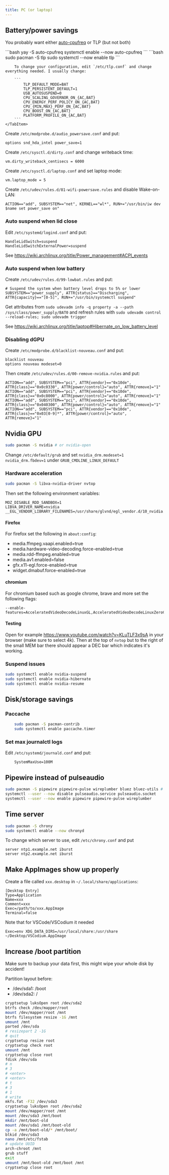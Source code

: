 ```yaml
---
title: PC (or laptop)
---
```


## Battery/power savings

You probably want either [auto-cpufreq](https://github.com/AdnanHodzic/auto-cpufreq) or TLP (but not both)

<Tabs>
	<TabItem label="auto-cpufreq">
		```bash
		yay -S auto-cpufreq
		systemctl enable --now auto-cpufreq 
		```
	</TabItem>
	<TabItem label="tlp">
		```bash
		sudo pacman -S tlp
		sudo systemctl --now enable tlp
		```

		To change your configuration, edit `/etc/tlp.conf` and change everything needed. I usually change:

		```
			TLP_DEFAULT_MODE=BAT
			TLP_PERSISTENT_DEFAULT=1
			USB_AUTOSUSPEND=0
			CPU_SCALING_GOVERNOR_ON_{AC,BAT}
			CPU_ENERGY_PERF_POLICY_ON_{AC,BAT}
			CPU_{MIN,MAX}_PERF_ON_{AC,BAT}
			CPU_BOOST_ON_{AC,BAT}
			PLATFORM_PROFILE_ON_{AC,BAT}
		```
	</TabItem>
</Tabs>

Create `/etc/modprobe.d/audio_powersave.conf` and put:
```
options snd_hda_intel power_save=1
```

Create `/etc/sysctl.d/dirty.conf` and change writeback time:
```
vm.dirty_writeback_centisecs = 6000
```

Create `/etc/sysctl.d/laptop.conf` and set laptop mode:
```
vm.laptop_mode = 5
```

Create `/etc/udev/rules.d/81-wifi-powersave.rules` and disable Wake-on-LAN:
```
ACTION=="add", SUBSYSTEM=="net", KERNEL=="wl*", RUN+="/usr/bin/iw dev $name set power_save on"
```

### Auto suspend when lid close
Edit `/etc/systemd/logind.conf` and put:
```
HandleLidSwitch=suspend
HandleLidSwitchExternalPower=suspend
```

See https://wiki.archlinux.org/title/Power_management#ACPI_events

### Auto suspend when low battery
Create `/etc/udev/rules.d/99-lowbat.rules` and put:
```
# Suspend the system when battery level drops to 5% or lower
SUBSYSTEM=="power_supply", ATTR{status}=="Discharging", ATTR{capacity}=="[0-5]", RUN+="/usr/bin/systemctl suspend"
```

Get attributes from `sudo udevadm info -q property -a --path /sys/class/power_supply/BAT0` and refresh rules with `sudo udevadm control --reload-rules; sudo udevadm trigger`

See https://wiki.archlinux.org/title/laptop#Hibernate_on_low_battery_level

### Disabling dGPU
Create `/etc/modprobe.d/blacklist-nouveau.conf` and put:
```
blacklist nouveau
options nouveau modeset=0
```

Then create `/etc/udev/rules.d/00-remove-nvidia.rules` and put:
```
ACTION=="add", SUBSYSTEM=="pci", ATTR{vendor}=="0x10de", ATTR{class}=="0x0c0330", ATTR{power/control}="auto", ATTR{remove}="1"
ACTION=="add", SUBSYSTEM=="pci", ATTR{vendor}=="0x10de", ATTR{class}=="0x0c8000", ATTR{power/control}="auto", ATTR{remove}="1"
ACTION=="add", SUBSYSTEM=="pci", ATTR{vendor}=="0x10de", ATTR{class}=="0x040300", ATTR{power/control}="auto", ATTR{remove}="1"
ACTION=="add", SUBSYSTEM=="pci", ATTR{vendor}=="0x10de", ATTR{class}=="0x03[0-9]*", ATTR{power/control}="auto", ATTR{remove}="1"
```

## Nvidia GPU

```bash
sudo pacman -S nvidia # or nvidia-open
```

Change `/etc/default/grub` and set `nvidia_drm.modeset=1 nvidia_drm.fbdev=1` under `GRUB_CMDLINE_LINUX_DEFAULT`

### Hardware acceleration
```bash
sudo pacman -S libva-nvidia-driver nvtop
```

Then set the following environment variables:
```
MOZ_DISABLE_RDD_SANDBOX=1
LIBVA_DRIVER_NAME=nvidia
__EGL_VENDOR_LIBRARY_FILENAMES=/usr/share/glvnd/egl_vendor.d/10_nvidia.json
```

#### Firefox
For firefox set the following in `about:config`:
- media.ffmpeg.vaapi.enabled=true
- media.hardware-video-decoding.force-enabled=true
- media.rdd-ffmpeg.enabled=true
- media.av1.enabled=false
- gfx.x11-egl.force-enabled=true
- widget.dmabuf.force-enabled=true

#### chromium
For chromium based such as google chrome, brave and more set the following flags:
```
--enable-features=AcceleratedVideoDecodeLinuxGL,AcceleratedVideoDecodeLinuxZeroCopyGL,VaapiOnNvidiaGPUs
```

#### Testing
Open for example https://www.youtube.com/watch?v=KLuTLF3x9sA in your browser (make sure to select 4k). Then at the top of `nvtop` but to the right of the small MEM bar there should appear a DEC bar which indicates it's working.
### Suspend issues
```bash
sudo systemctl enable nvidia-suspend
sudo systemctl enable nvidia-hibernate
sudo systemctl enable nvidia-resume
```

## Disk/storage savings

### Paccache
```bash
	sudo pacman -S pacman-contrib
	sudo systemctl enable paccache.timer
```

### Set max journalctl logs

Edit `/etc/systemd/journald.conf` and put:
```
	SystemMaxUse=100M 
```




## Pipewire instead of pulseaudio

```bash
sudo pacman -S pipewire pipewire-pulse wireplumber bluez bluez-utils # might also need sof-firmware
systemctl --user --now disable pulseaudio.service pulseaudio.socket
systemctl --user --now enable pipewire pipewire-pulse wireplumber
```

## Time server

```bash
sudo pacman -S chrony
sudo systemctl enable --now chronyd
```

To change which server to use, edit `/etc/chrony.conf` and put
```
server ntp1.example.net iburst
server ntp2.example.net iburst
```

## Make AppImages show up properly

Create a file called `xxx.desktop` in `~/.local/share/applications`:
```
[Desktop Entry]
Type=Application
Name=xxx
Comment=xxx
Exec=/path/to/xxx.AppImage
Terminal=false
```

Note that for VSCode/VSCodium it needed
```
Exec=env XDG_DATA_DIRS=/usr/local/share:/usr/share ~/Desktop/VSCodium.AppImage
```

## Increase /boot partition

Make sure to backup your data first, this might wipe your whole disk by accident!

Partition layout before:
- /dev/sda1: /boot
- /dev/sda2: /

```bash
cryptsetup luksOpen root /dev/sda2
btrfs check /dev/mapper/root
mount /dev/mapper/root /mnt
btrfs filesystem resize -1G /mnt
umount /mnt
parted /dev/sda
# resizepart 2 -1G
# quit
cryptsetup resize root
cryptsetup check root
umount /mnt
cryptsetup close root
fdisk /dev/sda
# n
# 3
# <enter>
# <enter>
# t
# 3
# 1
# write
mkfs.fat -F32 /dev/sda3
cryptsetup luksOpen root /dev/sda2
mount /dev/mapper/root /mnt
mount /dev/sda3 /mnt/boot
mkdir /mnt/boot-old
mount /dev/sda1 /mnt/boot-old
cp -a /mnt/boot-old/* /mnt/boot/
blkid /dev/sda3
nano /mnt/etc/fstab
# update UUID
arch-chroot /mnt
grub stuff
exit
umount /mnt/boot-old /mnt/boot /mnt
cryptsetup close root
```
